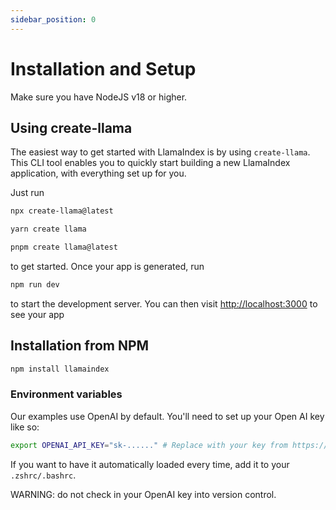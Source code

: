 ```yaml
---
sidebar_position: 0
---
```


# Installation and Setup

Make sure you have NodeJS v18 or higher.

## Using create-llama

The easiest way to get started with LlamaIndex is by using `create-llama`. This CLI tool enables you to quickly start building a new LlamaIndex application, with everything set up for you.

Just run

<Tabs>
<TabItem value="1" label="npm" default>

```bash
npx create-llama@latest
```

</TabItem>
<TabItem value="2" label="Yarn">

```bash
yarn create llama
```

</TabItem>
<TabItem value="3" label="pnpm">

```bash
pnpm create llama@latest
```

</TabItem>
</Tabs>

to get started. Once your app is generated, run

```bash npm2yarn
npm run dev
```

to start the development server. You can then visit [http://localhost:3000](http://localhost:3000) to see your app

## Installation from NPM

```bash npm2yarn
npm install llamaindex
```

### Environment variables

Our examples use OpenAI by default. You'll need to set up your Open AI key like so:

```bash
export OPENAI_API_KEY="sk-......" # Replace with your key from https://platform.openai.com/account/api-keys
```

If you want to have it automatically loaded every time, add it to your `.zshrc/.bashrc`.

WARNING: do not check in your OpenAI key into version control.
